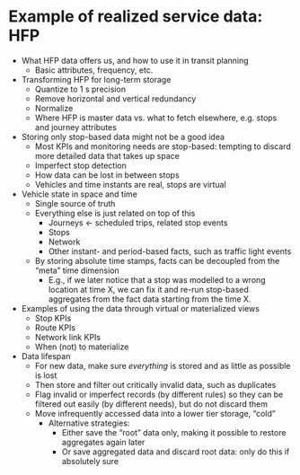 # Example of realized service data: HFP {#hfp}

- What HFP data offers us, and how to use it in transit planning
  - Basic attributes, frequency, etc.
- Transforming HFP for long-term storage
  - Quantize to 1 s precision
  - Remove horizontal and vertical redundancy
  - Normalize
  - Where HFP is master data vs. what to fetch elsewhere, e.g. stops and journey attributes
- Storing only stop-based data might not be a good idea
  - Most KPIs and monitoring needs are stop-based: tempting to discard more detailed data that takes up space
  - Imperfect stop detection
  - How data can be lost in between stops
  - Vehicles and time instants are real, stops are virtual
- Vehicle state in space and time
  - Single source of truth
  - Everything else is just related on top of this
    - Journeys <- scheduled trips, related stop events
    - Stops
    - Network
    - Other instant- and period-based facts, such as traffic light events
  - By storing absolute time stamps, facts can be decoupled from the "meta" time dimension
    - E.g., if we later notice that a stop was modelled to a wrong location at time X, we can fix it and re-run stop-based aggregates from the fact data starting from the time X.
- Examples of using the data through virtual or materialized views
  - Stop KPIs
  - Route KPIs
  - Network link KPIs
  - When (not) to materialize
- Data lifespan
  - For new data, make sure _everything_ is stored and as little as possible is lost
  - Then store and filter out critically invalid data, such as duplicates
  - Flag invalid or imperfect records (by different rules) so they can be filtered out easily (by different needs), but do not discard them
  - Move infrequently accessed data into a lower tier storage, "cold"
    - Alternative strategies: 
      - Either save the "root" data only, making it possible to restore aggregates again later
      - Or save aggregated data and discard root data: only do this if absolutely sure

\newpage
